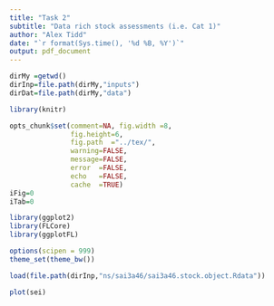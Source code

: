 ```yaml
---
title: "Task 2"
subtitle: "Data rich stock assessments (i.e. Cat 1)" 
author: "Alex Tidd"
date: "`r format(Sys.time(), '%d %B, %Y')`"
output: pdf_document
---
```


```r
dirMy =getwd()
dirInp=file.path(dirMy,"inputs")
dirDat=file.path(dirMy,"data")
```

```r
library(knitr)

opts_chunk$set(comment=NA, fig.width =8, 
               fig.height=6,
               fig.path  ="../tex/",
               warning=FALSE, 
               message=FALSE, 
               error  =FALSE, 
               echo   =FALSE,
               cache  =TRUE)
iFig=0
iTab=0
```

```r
library(ggplot2)
library(FLCore)
library(ggplotFL)

options(scipen = 999)
theme_set(theme_bw())
```

```r
load(file.path(dirInp,"ns/sai3a46/sai3a46.stock.object.Rdata"))

plot(sei)
```
